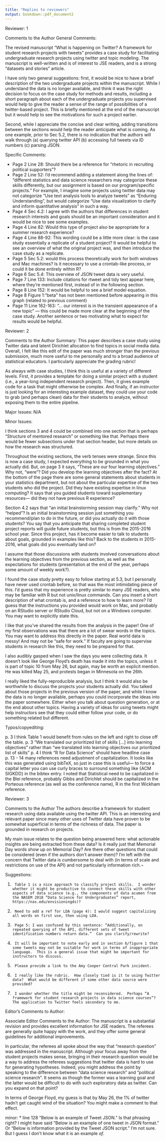 ```yaml
---
title: "Replies to reviewers"
output: bookdown::pdf_document2
---
```


Reviewer: 1

Comments to the Author
General Comments:

The revised manuscript “What is happening on Twitter? A framework for student research projects with tweets” provides a case study for facilitating undergraduate research projects using twitter and topic modeling. The manuscript is well-written and is of interest to JSE readers, and is a strong “datasets and stories” article.

I have only two general suggestions: first, it would be nice to have a brief description of the two undergraduate projects within the manuscript. While I understand the data is no longer available, and think it was the right decision to focus on the case study for methods and results, including a short paragraph about each of the undergraduate projects you supervised would help to give the reader a sense of the range of possibilities of a twitter-based project. This is briefly mentioned at the end of the manuscript but it would help to see the motivations for such a project earlier.

Second, while I appreciate the concise and clear writing, adding transitions between the sections would help the reader anticipate what is coming. As one example, prior to Sec 5.2, there is no indication that the authors will walk through (a) querying twitter API (b) accessing full tweets via ID numbers (c) parsing JSON.

Specific Comments:

- Page 2 Line 28: Should there be a reference for “rhetoric in recruiting political supporters”?
- Page 2 Line 52: I’d recommend adding a statement along the lines of: “different statistics and data science researchers may categorize these skills differently, but our assignment is based on our program/specific projects.” For example, I imagine some projects using twitter data may not categorize “Use text analysis tools to analyze tweets” as “Enduring Understanding”, but would categorize “Use data visualization to clarify and inform quantitative analysis” in such a way.
- Page 4 Sec 4.2: I agree with the authors that differences in student research interests and goals should be an important consideration and it would be nice to see some examples.
- Page 4 Line 82: Would this type of project also be appropriate for a summer research experience?
- Page 4 Line 88-92: This wording could be a little more clear: is the case study essentially a replicate of a student project? It would be helpful to see an overview of what the original project was, and then introduce the case study as a replicate.
- Page 5 Sec 5.2: would this process theoretically work for both windows and Mac machines? Is it necessary to use a crontab-like process, or could it be done entirely within R?
- Page 6 Sec 5.4: This overview of JSON tweet data is very useful.
- Page 7 Line 133: Include citations for rtweet and tidy text appear here, where they’re mentioned first, instead of in the following section.
- Page 8 Line 152: It would be helpful to see a brief model equation.
- Page 8 Figure 1:“beta” has not been mentioned before appearing in this graph (related to previous comment)
- Page 11 Line 162-163: “… our interest is in the transient appearance of a new topic” — this could be made more clear at the beginning of the case study. Another sentence or two motivating what to expect for results would be helpful.


Reviewer: 2

Comments to the Author
Summary: This paper describes a case study using Twitter data and latent Dirichlet allocation to find topics in social media data. Overall, I felt like this edit of the paper was much stronger than the previous submission, much more useful to me personally and to a broad audience of statistical educators. I particularly appreciate the grading rubric!

As always with case studies, I think this is useful at a variety of different levels. First, it provides a template for doing a similar project with a student (i.e., a year-long independent research project). Then, it gives example code for a task that might otherwise be complex. And finally, if an instructor is just looking for an interesting example dataset, they could use your code to grab (and perhaps clean) data for their students to analyze, without exposing them to the entire pipeline.


Major Issues: N/A

Minor Issues:

I think sections 3 and 4 could be combined into one section that is perhaps “Structure of mentored research” or something like that. Perhaps there would be fewer subsections under that section header, but more details on how the research was structured.

Throughout the existing sections, the verb tenses were strange. Since this is now a case study, I expected everything to be grounded in what you actually did. But, on page 3 it says, “These are our four learning objectives.” Why not, “were”? Did you develop the learning objectives after the fact?
At the bottom of the page there are some general statements about students in your statistics department, but not about the particular expertise of the two students who did the project. Did they have existing expertise in linux computing? It says that you guided students toward supplementary resources— did they not have previous R experience?

Section 4.2 says that “an initial brainstorming session may clarify.” Why not “helped”? Is an initial brainstorming session just something you recommend/plan to do in the future, or did you actually do it with those students? You say that you anticipate that sharing completed student project reports will guide future students, but this is from the 2015-2016 school year. Since this project, has it become easier to talk to students about goals, grounded in examples like this? Back to the students in 2015-2016, what goals did you eventually land on?

I assume that those discussions with students involved conversations about the learning objectives from the previous section, as well as the expectations for students (presentation at the end of the year, perhaps some amount of weekly work?).

I found the case study pretty easy to follow starting at 5.3, but I personally have never used crontab before, so that was the most intimidating piece of this. I’d guess that my experience is pretty similar to many JSE readers, who may be familiar with R but not unix/linux commands. Can you insert a short description of what crontab is, and a reference to how to learn more? I’d guess that the instructions you provided would work on Mac, and probably on an RStudio server or RStudio Cloud, but not on a Windows computer. You may want to explicitly state this.

I like that you’ve shared the results from the analysis in the paper! One of my first observations was that there are a lot of swear words in the topics. You may want to address this directly in the paper. Real world data is messy! And may not be “safe for work.” If faculty are going to supervise students in research like this, they need to be prepared for that.

I also audibly gasped when I saw the days you were collecting data. It doesn’t look like George Floyd’s death has made it into the topics, unless it is part of topic 10 from May 26, but again, may be worth an explicit mention. He was killed May 25, and protests began in Minnesota on the 26th.

I really liked the fully-reproducible analysis, but I think it would also be worthwhile to discuss the projects your students actually did. You talked about those projects in the previous version of the paper, and while I know the data is no longer available, perhaps you could incorporate the ideas into the paper somewhere. Either when you talk about question generation, or at the end about other topics. Having a variety of ideas for using tweets might help instructors see that they could either follow your code, or do something related but different.


Typos/copyediting:

p. 3 I think Table 1 would benefit from rules on the left and right to close off the table.
p. 3 “We translated our prioritized list of skills […] into learning objectives” rather than “we translated into learning objectives our prioritized list of skills”
p. 4 I think “R for Data Science” should have headline case
p. 13 - 14 many references need adjustment of capitalization. It looks like this was generated using bibTeX, so just in case this is useful— to force a capital letter you can use curly braces to surround something like {ACM SIGKDD} in the bibtex entry. I noted that Statistical need to be capitalized in the Blei reference, probably Gibbs and Dirichlet should be capitalized in the Porteous reference (as well as the conference name), R in the first Wickham reference.

Reviewer: 3

Comments to the Author
The authors describe a framework for student research using data available using the twitter API.  This is an interesting and relevant paper since many other uses of Twitter data have proven to be somewhat superficial in terms of the richness of data.  The paper is grounded in research on projects.

My main issue relates to the question being answered here: what actionable insights are being extracted from these data?  Is it really just that Memorial Day words show up on Memorial Day?  Are there other questions that could be considered (even if the authors don’t answer them)?  I’m left with the concern that Twitter data is cumbersome to deal with (in terms of scale and restrictions on use of the API) and not particularly information rich.¬

Suggestions:

1)      Table 1 is a nice approach to classify project skills.  I wonder whether it might be productive to connect these skills with other aspects of data science (e.g., the components of data acumen from the NASEM 2018 “Data Science for Undergraduates” report, https://nas.edu/envisioningds)?

2)      Need to add a ref for LDA (page 4): I would suggest capitalizing all words on first use, then using LDA.

3)      Page 5: I was confused by this sentence: “Additionally, on repeated querying of the API, different sets of tweet identification numbers return data.”  Can you clarify/rewrite?

4)      It will be important to note early and in section 6/figure 1 that some tweets may not be suitable for work in terms of inappropriate language.  This is a general issue that might be important for instructors to discuss.

5)      Please provide a link to the Amy Cooper Central Park incident.

6)      I really like the rubric.  How closely tied is it to using Twitter data?  What would be different if some other data source were provided?

7)      I wonder whether the title might be reconsidered.  Perhaps “A framework for student research projects in data science courses”?  The application to Twitter feels secondary to me.


Editor's Comments to Author:

Associate Editor
Comments to the Author:
The manuscript is a substantial revision and provides excellent information for JSE readers.  The referees are generally quite happy with the work, and they offer some general guidelines for additional improvements.

In particular, the referees all spoke about the way that "research question" was addressed in the manuscript.    Although your focus away from the student projects makes sense, bringing in their research question would be a way to address the referees suggestions that twitter data is hard to use for generating hypotheses.  Indeed, you might address the point by speaking to the difference between "data science research" and "political science research".  It seems as though the former was a learning goal and the latter would be difficult to do with such exploratory data as twitter.  Can you expand on that point?

In terms of George Floyd, my guess is that by May 26, the 1% of twitter hadn't get caught wind of the situation?  You might make a comment to that effect.

minor:
* line 128 “Below is an example of Tweet JSON.”  Is that phrasing right?  I might have said “Below is an example of one tweet in JSON format.”  Or “Below is information provided by the Tweet JSON script.”  I’m not sure.  But I guess I don’t know what it is an example *of*.